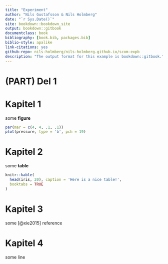 ```yaml
--- 
title: "Experiment"
author: "Nils Gustafsson & Nils Holmberg"
date: "`r Sys.Date()`"
site: bookdown::bookdown_site
output: bookdown::gitbook
documentclass: book
bibliography: [book.bib, packages.bib]
biblio-style: apalike
link-citations: yes
github-repo: nils-holmberg/nils-holmberg.github.io/scom-expb
description: "The output format for this example is bookdown::gitbook."
---
```


# (PART) Del 1 {-}

# Kapitel 1 {#chap01}
some **figure**
```r
par(mar = c(4, 4, .1, .1))
plot(pressure, type = 'b', pch = 19)
```

# Kapitel 2 {#chap02}
some **table** 
```r
knitr::kable(
  head(iris, 20), caption = 'Here is a nice table!',
  booktabs = TRUE
)
```

# Kapitel 3 {#chap03}
some [@xie2015] reference

# Kapitel 4 {#chap04}
[04-0-wc-file]: <> (41.42 %)
[04-0-comment]: <> (1 sidor)

some line

